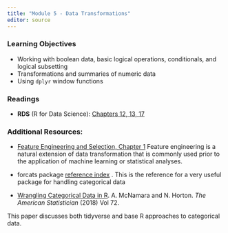```yaml
---
title: "Module 5 - Data Transformations"
editor: source
---
```


<!-- 
See issue with underscores in MathJax equations here: https://gohugo.io/content-management/formats/#issues-with-markdown
The solution, put backticks (`) around the LaTeX equation
-->

<script type="text/x-mathjax-config">
MathJax.Hub.Config({
  tex2jax: {
    inlineMath: [['$','$'], ['\\(','\\)']],
    displayMath: [['$$','$$'], ['\[','\]']],
    processEscapes: true,
    processEnvironments: true,
    skipTags: ['script', 'noscript', 'style', 'textarea', 'pre'],
    TeX: { equationNumbers: { autoNumber: "AMS" },
         extensions: ["AMSmath.js", "AMSsymbols.js"] }
  }
});
</script>

<script type="text/javascript" async src="https://cdnjs.cloudflare.com/ajax/libs/mathjax/2.7.1/MathJax.js?config=TeX-MML-AM_CHTML">
</script>


### Learning Objectives

* Working with boolean data, basic logical operations, conditionals, and logical subsetting
* Transformations and summaries of numeric data
* Using `dplyr` window functions


### Readings

* __RDS__ (R for Data Science): [Chapters 12, 13, 17](https://r4ds.hadley.nz/whole-game)

### Additional Resources:

* [Feature Engineering and Selection, Chapter 1](http://www.feat.engineering/) Feature engineering is a natural extension of data transformation that is commonly used prior to the 
application of machine learning or statistical analyses. 

* forcats package [reference index](https://forcats.tidyverse.org/reference/index.html) . This is the reference for a very useful package for handling categorical data
* [Wrangling Categorical Data in R](https://peerj.com/preprints/3163/). A. McNamara and N. Horton. _The American Statistician_ (2018) Vol 72. 

This paper discusses both tidyverse and base R approaches to categorical data.





